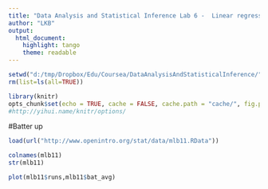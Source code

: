```yaml
---
title: "Data Analysis and Statistical Inference Lab 6 -  Linear regression"
author: "LKB"
output: 
  html_document: 
    highlight: tango
    theme: readable
---
```


```r
setwd("d:/tmp/Dropbox/Edu/Coursea/DataAnalysisAndStatisticalInference/")
rm(list=ls(all=TRUE))

library(knitr)
opts_chunk$set(echo = TRUE, cache = FALSE, cache.path = "cache/", fig.path = "figure/", warning = FALSE)
#http://yihui.name/knitr/options/
```

#Batter up


```r
load(url("http://www.openintro.org/stat/data/mlb11.RData"))

colnames(mlb11)
str(mlb11)
```

```r
plot(mlb11$runs,mlb11$bat_avg)
```

